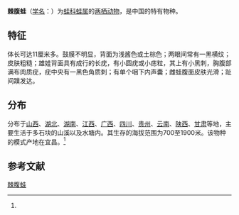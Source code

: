 {{Speciesbox
| name = 棘腹蛙
| status = 
| status_system = 
| image = 
| genus = Rana
| species = boulengeri
| authority = (Guenther, 1889)<ref name='id4950'>{{cite web| url =http://www.bioinfo.cn/db05/BjdwSpecies.php?action=view&id=4950| title =棘腹蛙| work =《中国动物物种编目数据库》| publisher =中国科学院微生物研究所| author =中国科学院动物研究所| accessdate =2009-04-11| deadurl =yes| archiveurl =https://web.archive.org/web/20160305025617/http://www.bioinfo.cn/db05/BjdwSpecies.php?action=view&id=4950| archivedate =2016-03-05}}</ref>
}}

'''棘腹蛙'''（[[学名|学名]]：{{lang|la|''Rana boulengeri''}}）为[[蛙科|蛙科]][[蛙属|蛙属]]的[[两栖动物|两栖动物]]，是中国的特有物种。

== 特征 ==
体长可达11厘米多。鼓膜不明显，背面为浅酱色或土棕色；两眼间常有一黑横纹；皮肤粗糙；雄娃背面具有成行的长疣，有小圆疣或小痣粒，其上有小黑刺，胸腹部满布肉质疣，疣中央有一黑色角质刺；有单个咽下内声囊；雌蛙腹面皮肤光滑；趾间蹼发达。

== 分布 ==
分布于[[山西|山西]]、[[湖北|湖北]]、[[湖南|湖南]]、[[江西|江西]]、[[广西|广西]]、[[四川|四川]]、[[贵州|贵州]]、[[云南|云南]]、[[陕西|陕西]]、[[甘肃|甘肃]]等地，主要生活于多石块的山溪以及水塘内。其生存的海拔范围为700至1900米。该物种的模式产地在宜昌。<ref name='id4950'/>

== 参考文献 ==
{{reflist}}

{{Wikispecies|Rana boulengeri}}
{{Taxonbar|from=Q25288763}}

[[Category:蛙属|棘腹蛙]]


{{两栖小作品}}
